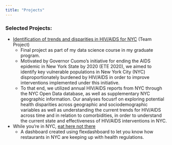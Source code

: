 ```yaml
---
title: "Projects"
---
```


### Selected Projects:

  * [Identification of trends and disparities in HIV/AIDS for NYC](Final_Report.html) (Team Project)
    * Final project as part of my data science course in my graduate program.
    * Motivated by Governor Cuomo’s initiative for ending the AIDS epidemic in New York State by 2020 (ETE 2020), we aimed to identify key vulnerable populations in New York City (NYC) disproportionately burdened by HIV/AIDS in order to improve interventions implemented under this initiative. 
    * To that end, we utilized annual HIV/AIDS reports from NYC through the NYC Open Data database, as well as supplementary NYC geographic information. Our analyses focusrf on exploring potential health disparities across geographic and sociodemographic variables as well as understanding the current trends for HIV/AIDS across time and in relation to comorbidities, in order to understand the current state and effectiveness of HIV/AIDS interventions in NYC.
    
    
  * While you're in NYC, [eat here not there](dashboard_template.html) 
    * A dashboard created using flexdashboard to let you know how restaurants in NYC are keeping up with health regulations.
